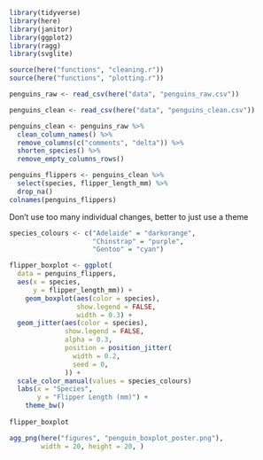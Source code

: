 ```r
library(tidyverse)
library(here)
library(janitor)
library(ggplot2)
library(ragg)
library(svglite)

source(here("functions", "cleaning.r"))
source(here("functions", "plotting.r"))
```

```r
penguins_raw <- read_csv(here("data", "penguins_raw.csv"))

penguins_clean <- read_csv(here("data", "penguins_clean.csv"))

penguins_clean <- penguins_raw %>%
  clean_column_names() %>%
  remove_columns(c("comments", "delta")) %>%
  shorten_species() %>%
  remove_empty_columns_rows()


```

```r
penguins_flippers <- penguins_clean %>% 
  select(species, flipper_length_mm) %>% 
  drop_na()
colnames(penguins_flippers)
```

Don't use too many individual changes, better to just use a theme

```r
species_colours <- c("Adelaide" = "darkorange",
                     "Chinstrap" = "purple",
                     "Gentoo" = "cyan")

flipper_boxplot <- ggplot(
  data = penguins_flippers, 
  aes(x = species,
      y = flipper_length_mm)) + 
    geom_boxplot(aes(color = species),
                 show.legend = FALSE,
                 width = 0.3) +
  geom_jitter(aes(color = species),
              show.legend = FALSE,
              alpha = 0.3,
              position = position_jitter(
                width = 0.2,
                seed = 0,
              )) +
  scale_color_manual(values = species_colours)
  labs(x = "Species",
       y = "Flipper Length (mm)") +
    theme_bw()
  
flipper_boxplot
```

```r
agg_png(here("figures", "penguin_boxplot_poster.png"),
        width = 20, height = 20, )
```
